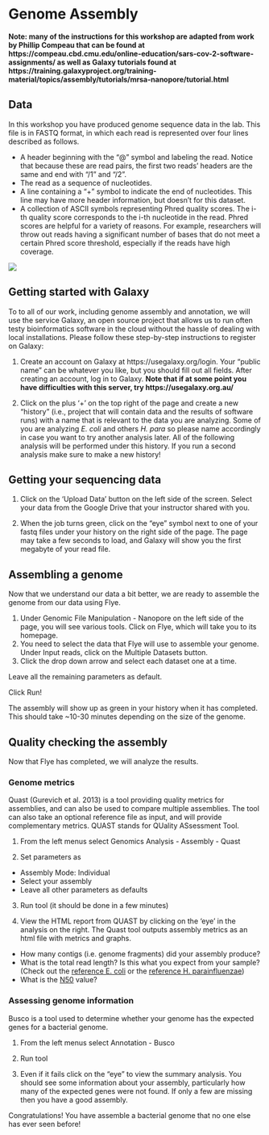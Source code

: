 # Genome Assembly {#assembly}

**Note: many of the instructions for this workshop are adapted from work by Phillip Compeau that can be found at https://compeau.cbd.cmu.edu/online-education/sars-cov-2-software-assignments/ as well as Galaxy tutorials found at https://training.galaxyproject.org/training-material/topics/assembly/tutorials/mrsa-nanopore/tutorial.html**

## Data

In this workshop you have produced genome sequence data in the lab.
This file is in FASTQ format, in which each read is represented over four lines described as follows.

- A header beginning with the “@” symbol and labeling the read. Notice that because these are read pairs, the first two reads’ headers are the same and end with “/1” and “/2”.
- The read as a sequence of nucleotides.
- A line containing a “+” symbol to indicate the end of nucleotides. This line may have more header information, but doesn’t for this dataset.
- A collection of ASCII symbols representing Phred quality scores. The i-th quality score corresponds to the i-th nucleotide in the read. Phred scores are helpful for a variety of reasons. For example, researchers will throw out reads having a significant number of bases that do not meet a certain Phred score threshold, especially if the reads have high coverage.

![](https://www.drive5.com/usearch/manual/fastq_fig.jpg)

## Getting started with Galaxy

To to all of our work, including genome assembly and annotation, we will use the 
service Galaxy, an open source project that allows us to run often testy bioinformatics software in the cloud without the hassle of dealing with local installations. 
Please follow these step-by-step instructions to register on Galaxy:

1. Create an account on Galaxy at https://usegalaxy.org/login. 
Your “public name” can be whatever you like, but you should fill out all fields. After creating an account, log in to Galaxy.  **Note that if at some point you have difficulties with this server, try https://usegalaxy.org.au/**

2. Click on the plus '+' on the top right of the page and create a new "history" (i.e., project that will contain data and the results of software runs) with a name that is relevant to the data you are analyzing.
Some of you are analyzing *E. coli* and others *H. para* so please name accordingly in case you want to try another analysis later.
All of the following analysis will be performed under this history. If you run a second analysis make sure to make a new history!

## Getting your sequencing data

1. Click on the 'Upload Data' button on the left side of the screen.
Select your data from the Google Drive that your instructor shared with you.

2. When the job turns green, click on the “eye” symbol next to one of your fastq files under your history on the right side of the page. The page may take a few seconds to load, and Galaxy will show you the first megabyte of your read file.

## Assembling a genome

Now that we understand our data a bit better, we are ready to assemble the genome from our data using Flye.

1. Under Genomic File Manipulation - Nanopore on the left side of the page, you will see various tools. 
Click on Flye, which will take you to its homepage.
2. You need to select the data that Flye will use to assemble your genome. Under Input reads, click on the Multiple Datasets button. 
3. Click the drop down arrow and select each dataset one at a time.

Leave all the remaining parameters as default.

Click Run!

The assembly will show up as green in your history when it has completed. This should take ~10-30 minutes depending on the size of the genome.

## Quality checking the assembly

Now that Flye has completed, we will analyze the results. 

### Genome metrics

Quast (Gurevich et al. 2013) is a tool providing quality metrics for assemblies, and can also be used to compare multiple assemblies. The tool can also take an optional reference file as input, and will provide complementary metrics. QUAST stands for QUality ASsessment Tool. 

1. From the left menus select Genomics Analysis - Assembly - Quast

2. Set parameters as
  - Assembly Mode: Individual
  - Select your assembly
  - Leave all other parameters as defaults

3. Run tool (it should be done in a few minutes)

4. View the HTML report from QUAST by clicking on the 'eye' in the analysis on the right. The Quast tool outputs assembly metrics as an html file with metrics and graphs. 
  - How many contigs (i.e. genome fragments) did your assembly produce? 
  - What is the total read length? Is this what you expect from your sample? (Check out the [reference E. coli](https://www.ncbi.nlm.nih.gov/datasets/genome/GCF_000007445.1/) or the [reference H. parainfluenzae](https://www.ncbi.nlm.nih.gov/datasets/genome/GCF_031191205.1/))
  - What is the [N50](https://en.wikipedia.org/wiki/N50,_L50,_and_related_statistics) value?
  
### Assessing genome information

Busco is a tool used to determine whether your genome has the expected genes for a bacterial genome. 

1. From the left menus select Annotation - Busco

2. Run tool 

3. Even if it fails click on the "eye" to view the summary analysis. You should see some information about your assembly, particularly how many of the expected genes were not found. If only a few are missing then you have a good assembly.
  
Congratulations! You have assemble a bacterial genome that no one else has ever seen before!